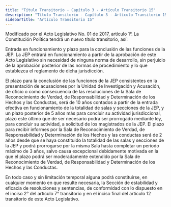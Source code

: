 ```yaml
---
title: "Título Transitorio - Capítulo 3 - Artículo Transitorio 15"
description: "Título Transitorio - Capítulo 3 - Artículo Transitorio 15"
sidebarTitle: "Artículo Transitorio 15"
---
```


<Warning>Modificado por el Acto Legislativo No. 01 de 2017, artículo 1°. La Constitución Política tendrá un nuevo título transitorio, así: </Warning>

Entrada en funcionamiento y plazo para la conclusión de las funciones de la JEP. La JEP entrará en funcionamiento a partir de la aprobación de este Acto Legislativo sin necesidad de ninguna norma de desarrollo, sin perjuicio de la aprobación posterior de las normas de procedimiento y lo que establezca el reglamento de dicha jurisdicción. 

El plazo para la conclusión de las funciones de la JEP consistentes en la presentación de acusaciones por la Unidad de Investigación y Acusación, de oficio o como consecuencia de las resoluciones de la Sala de Reconocimiento de Verdad, de Responsabilidad y Determinación de los Hechos y las Conductas, será de 10 años contados a partir de la entrada efectiva en funcionamiento de la totalidad de salas y secciones de la JEP, y un plazo posterior de 5 años más para concluir su actividad jurisdiccional, plazo este último que de ser necesario podrá ser prorrogado mediante ley, para concluir su actividad, a solicitud de los magistrados de la JEP. El plazo para recibir informes por la Sala de Reconocimiento de Verdad, de Responsabilidad y Determinación de los Hechos y las conductas será de 2 años desde que se haya constituido la totalidad de las salas y secciones de la JEP y podrá prorrogarse por la misma Sala hasta completar un periodo máximo de 3 años, salvo causa excepcional debidamente motivada en la que el plazo podrá ser moderadamente extendido por la Sala de Reconocimiento de Verdad, de Responsabilidad y Determinación de los Hechos y las Conductas. 

En todo caso y sin limitación temporal alguna podrá constituirse, en cualquier momento en que resulte necesaria, la Sección de estabilidad y eficacia de resoluciones y sentencias, de conformidad con lo dispuesto en el inciso 2° del artículo 7° transitorio y en el inciso final del artículo 12 transitorio de este Acto Legislativo.
